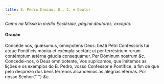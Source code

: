 ```yaml
---
title: S. Pedro Damião, B., C. e Doutor
---
```


<em>Como na Missa In médio Ecclésiae, página doutores, excepto:</em>

<h4 class="text-center">Oração</h4>
<div class="grid grid-cols-2 gap-5">
  <div class="col-6 dropcaps text-justify">
    Concéde nos, quǽsumus, omnípotens Deus: beáti Petri Confessóris tui atque
    Pontíficis mónita et exémpla sectári; ut per terréstrium rerum contémptum
    ætérna gáudia consequámur. Per Dóminum nostrum <em>&c.</em>
  </div>
  <div class="col-6 dropcaps text-justify">
    Concedei-nos, ó Deus omnipotente, Vos suplicamos, que imitemos as lições e
    os exemplos do B. Pedro, vosso Confessor e Pontífice, a fim de que pelo
    desprezo dos bens terrenos alcancemos as alegrias eternas. Por nosso Senhor{" "}
    <em>&c.</em>
  </div>
</div>

